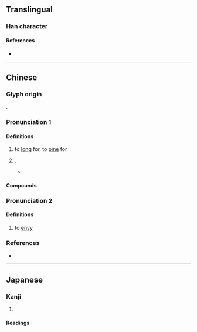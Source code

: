 {{character info}}
==Translingual==

===Han character===
{{Han char|rn=38|rad=女|as=11|sn=14|four=47422|canj=VSMH|ids=⿰女翏}}

====References====
* {{Han ref|kx=0270.130|dkj=06669|dj=0538.090|hdz=21078.150|uh=5AEA|ud=23274|bh=E16F|bd=57711}}

----

==Chinese==
{{zh-forms}}

===Glyph origin===
{{Han etym}}
{{Han compound|女|翏|ls=psc|c1=s|c2=p}}.

===Pronunciation 1===
{{zh-pron
|m=lào
|c=lou6
|mc=2
|oc=2
|ma=
|cat=v,pn
}}

====Definitions====
{{zh-hanzi}}

# {{zh-o}} to [[long]] for, to [[pine]] for <!--- 《廣韻·去聲·暮·護》婟：婟嫪戀惜也，出聲類。 --->
# {{surname|zh}}.
#* {{zh-x|^嫪 姓 ^毐 字 按 ^漢書 ^嫪-氏 出 ^邯鄲|Lao ('嫪') is a surname; Ai ('毐') is a style name. According to the Book of Han, the Lao clan originated from Handan."|CL|ref=司馬貞 {{w|Sima Zhen}}, 《史記索隱》"Seeking the Obscure in the Records of the Grand Historian", volume 2}}

====Compounds====
{{zh-der|戀嫪|嫪毐|婟嫪}}

===Pronunciation 2===
{{zh-pron
|m=láo
|c=lou4
|mc=1
|oc=1
|cat=v
}}

====Definitions====
{{zh-hanzi}}

# {{zh-hg}} to [[envy]]

===References===
* {{R:yue:Hanzi}}

----

==Japanese==

===Kanji===
{{ja-kanji|grade=|rs=女11}}

# {{rfdef|ja|sort=女11}}

====Readings====
{{ja-readings
|on=ろう<らう
|kun=こいした-う<こひした-ふ, なや-む
}}